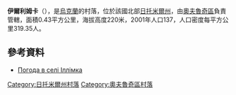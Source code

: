 {{coord|51|19|9|N|28|30|43|E|scale:30000|display=title}}

'''伊爾利姆卡'''（{{lang-uk|Іллімка}}），是[[烏克蘭|烏克蘭]]的村落，位於該國北部[[日托米爾州|日托米爾州]]，由[[奧夫魯奇區|奧夫魯奇區]]負責管轄，面積0.43平方公里，海拔高度220米，2001年人口137，人口密度每平方公里319.35人。

==參考資料==
* [http://weather.in.ua/ua/zhitomirskaja/9531 Погода в селі Іллімка] {{Wayback|url=http://weather.in.ua/ua/zhitomirskaja/9531 |date=20200812191035 }}

{{DEFAULTSORT:Іллімка}}
[[Category:日托米爾州村落|Category:日托米爾州村落]]
[[Category:奧夫魯奇區村落|Category:奧夫魯奇區村落]]


{{Zhytomyr-geo-stub}}